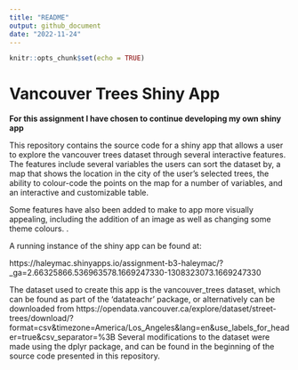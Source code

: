 ```yaml
---
title: "README"
output: github_document
date: "2022-11-24"
---
```


```r
knitr::opts_chunk$set(echo = TRUE)
```

# Vancouver Trees Shiny App

**For this assignment I have chosen to continue developing my own shiny app**

This repository contains the source code for a shiny app that allows a user to explore the vancouver trees dataset through several interactive features. The features include several variables the users can sort the dataset by, a map that shows the location in the city of the user's selected trees, the ability to colour-code the points on the map for a number of variables, and an interactive and customizable table. 

Some features have also been added to make to app more visually appealing, including the addition of an image as well as changing some theme colours. 
. 

A running instance of the shiny app can be found at:

https://haleymac.shinyapps.io/assignment-b3-haleymac/?_ga=2.66325866.536963578.1669247330-1308323073.1669247330

The dataset used to create this app is the vancouver_trees dataset, which can be found as part of the 'datateachr' package, or alternatively can be downloaded from https://opendata.vancouver.ca/explore/dataset/street-trees/download/?format=csv&timezone=America/Los_Angeles&lang=en&use_labels_for_header=true&csv_separator=%3B Several modifications to the dataset were made using the dplyr package, and can be found in the beginning of the source code presented in this repository. 
